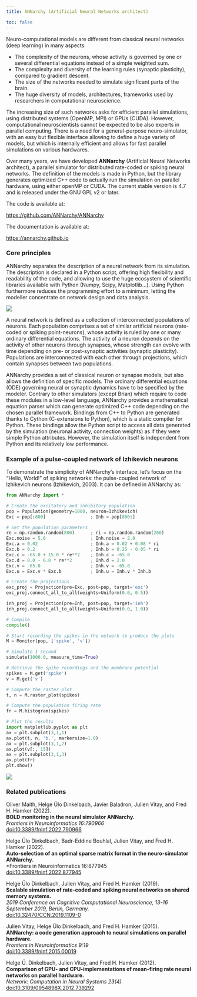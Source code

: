 ```yaml
---
title: ANNarchy (Artificial Neural Networks architect)

toc: false
---
```


Neuro-computational models are different from classical neural networks (deep learning) in many aspects:

* The complexity of the neurons, whose activity is governed by one or several differential equations instead of a simple weighted sum.
* The complexity and diversity of the learning rules (synaptic plasticity), compared to gradient descent.
* The size of the networks needed to simulate significant parts of the brain.
* The huge diversity of models, architectures, frameworks used by researchers in computational neuroscience.

The increasing size of such networks asks for efficient parallel simulations, using distributed systems (OpenMP, MPI) or GPUs (CUDA). However, computational neuroscientists cannot be expected to be also experts in parallel computing. There is a need for a general-purpose neuro-simulator, with an easy but flexible interface allowing to define a huge variety of models, but which is internally efficient and allows for fast parallel simulations on various hardwares.

Over many years, we have developed **ANNarchy** (Artificial Neural Networks architect), a parallel simulator for distributed rate-coded or spiking neural networks. The definition of the models is made in Python, but the library generates optimized C++ code to actually run the simulation on parallel hardware, using either openMP or CUDA. The current stable version is 4.7 and is released under the GNU GPL v2 or later.

The code is available at:

<https://github.com/ANNarchy/ANNarchy>

The documentation is available at:

<https://annarchy.github.io>

### Core principles

ANNarchy separates the description of a neural network from its simulation. The description is declared in a Python script, offering high flexibility and readability of the code, and allowing to use the huge ecosystem of scientific libraries available with Python (Numpy, Scipy, Matplotlib...). Using Python furthermore reduces the programming effort to a minimum, letting the modeller concentrate on network design and data analysis.

![](../img/annarchy-color.png)

A neural network is defined as a collection of interconnected populations of neurons. Each population comprises a set of similar artificial neurons (rate-coded or spiking point-neurons), whose activity is ruled by one or many ordinary differential equations. The activity of a neuron depends on the activity of other neurons through synapses, whose strength can evolve with time depending on pre- or post-synaptic activities (synaptic plasticity). Populations are interconnected with each other through projections, which contain synapses between two populations.

ANNarchy provides a set of classical neuron or synapse models, but also allows the definition of specific models. The ordinary differential equations (ODE) governing neural or synaptic dynamics have to be specified by the modeler. Contrary to other simulators (except Brian) which require to code these modules in a low-level language, ANNarchy provides a mathematical equation parser which can generate optimized C++ code depending on the chosen parallel framework. Bindings from C++ to Python are generated thanks to Cython (C-extensions to Python), which is a static compiler for Python. These bindings allow the Python script to access all data generated by the simulation (neuronal activity, connection weights) as if they were simple Python attributes. However, the simulation itself is independent from Python and its relatively low performance.

### Example of a pulse-coupled network of Izhikevich neurons

To demonstrate the simplicity of ANNarchy's interface, let's focus on the "Hello, World!" of spiking networks: the pulse-coupled network of Izhikevich neurons (Izhikevich, 2003). It can be defined in ANNarchy as:

```python
from ANNarchy import *

# Create the excitatory and inhibitory population
pop = Population(geometry=1000, neuron=Izhikevich)
Exc = pop[:800]                 ; Inh = pop[800:]

# Set the population parameters
re = np.random.random(800)      ; ri = np.random.random(200)
Exc.noise = 5.0                 ; Inh.noise = 2.0
Exc.a = 0.02                    ; Inh.a = 0.02 + 0.08 * ri
Exc.b = 0.2                     ; Inh.b = 0.25 - 0.05 * ri
Exc.c = -65.0 + 15.0 * re**2    ; Inh.c = -65.0
Exc.d = 8.0 - 6.0 * re**2       ; Inh.d = 2.0
Exc.v = -65.0                   ; Inh.v = -65.0
Exc.u = Exc.v * Exc.b           ; Inh.u = Inh.v * Inh.b

# Create the projections
exc_proj = Projection(pre=Exc, post=pop, target='exc')
exc_proj.connect_all_to_all(weights=Uniform(0.0, 0.5))

inh_proj = Projection(pre=Inh, post=pop, target='inh')
inh_proj.connect_all_to_all(weights=Uniform(0.0, 1.0))

# Compile
compile()

# Start recording the spikes in the network to produce the plots
M = Monitor(pop, ['spike', 'v'])

# Simulate 1 second
simulate(1000.0, measure_time=True)

# Retrieve the spike recordings and the membrane potential
spikes = M.get('spike')
v = M.get('v')

# Compute the raster plot
t, n = M.raster_plot(spikes)

# Compute the population firing rate
fr = M.histogram(spikes)

# Plot the results
import matplotlib.pyplot as plt
ax = plt.subplot(3,1,1)
ax.plot(t, n, 'b.', markersize=1.0)
ax = plt.subplot(3,1,2)
ax.plot(v[:, 15])
ax = plt.subplot(3,1,3)
ax.plot(fr)
plt.show()
```

![](../img/izhikevich.png)


### Related publications

Oliver Maith, Helge Ülo Dinkelbach, Javier Baladron, Julien Vitay, and Fred H. Hamker (2022).\
**BOLD monitoring in the neural simulator ANNarchy.**\
*Frontiers in Neuroinformatics 16:790966*\
[doi:10.3389/fninf.2022.790966](https:doi.org/10.3389/fninf.2022.790966)

  
Helge Ülo Dinkelbach, Badr-Eddine Bouhlal, Julien Vitay, and Fred H. Hamker (2022).\
**Auto-selection of an optimal sparse matrix format in the neuro-simulator ANNarchy.**\
*Frontiers in Neuroinformatics 16:877945\
[doi:10.3389/fninf.2022.877945](https:doi.org/10.3389/fninf.2022.877945)

Helge Ülo Dinkelbach, Julien Vitay, and Fred H. Hamker (2019).\
**Scalable simulation of rate-coded and spiking neural networks on shared memory systems.**\
*2019 Conference on Cognitive Computational Neuroscience, 13-16 September 2019, Berlin, Germany.* \
[doi:10.32470/CCN.2019.1109-0](https:doi.org/10.32470/CCN.2019.1109-0)

Julien Vitay, Helge Ülo Dinkelbach, and Fred H. Hamker (2015).\
**ANNarchy: a code generation approach to neural simulations on parallel hardware.**\
*Frontiers in Neuroinformatics 9:19*\
[doi:10.3389/fninf.2015.00019](https:doi.org/10.3389/fninf.2015.00019)

Helge Ü. Dinkelbach, Julien Vitay, and Fred H. Hamker (2012).\
**Comparison of GPU- and CPU-implementations of mean-firing rate neural networks on parallel hardware.**\
*Network: Computation in Neural Systems 23(4)*\
[doi:10.3109/0954898X.2012.739292](https:doi.org/10.3109/0954898X.2012.739292)
